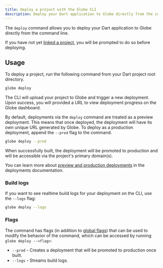 ```yaml
---
title: Deploy a project with the Globe CLI
description: Deploy your Dart application to Globe directly from the command line.
---
```


The `deploy` command allows you to deploy your Dart application to Globe directly from the command line.

If you have not yet [linked a project](/cli/commands/link), you will be prompted to do so before deploying.

## Usage

To deploy a project, run the following command from your Dart project root directory.

```bash
globe deploy
```

The CLI will upload your project to Globe and trigger a new deployment. Upon success, you will provided a URL to view deployment progress on the Globe dashboard.

By default, deployments via the `deploy` command are treated as a preview deployment. This means that once deployed, the deployment will have its own unique URL generated by Globe.
To deploy as a production deployment, append the `--prod` flag to the command.

```bash
globe deploy --prod
```

When successfully built, the deployment will be promoted to production and will be accessible via the project's primary domain(s).

You can learn more about [preview and production deployments](/deployments) in the deployments documentation.

### Build logs

If you want to see realtime build logs for your deployment on the CLI, use the `--logs` flag:

```bash
globe deploy --logs
```

### Flags

The command has flags (in addition to [global flags](/cli#global-flags)) that can be used to modify the behavior of the command, which can be accessed by running `globe deploy --<flag>`:

- `--prod` - Creates a deployment that will be promoted to production once built.
- `--logs` - Streams build logs.
